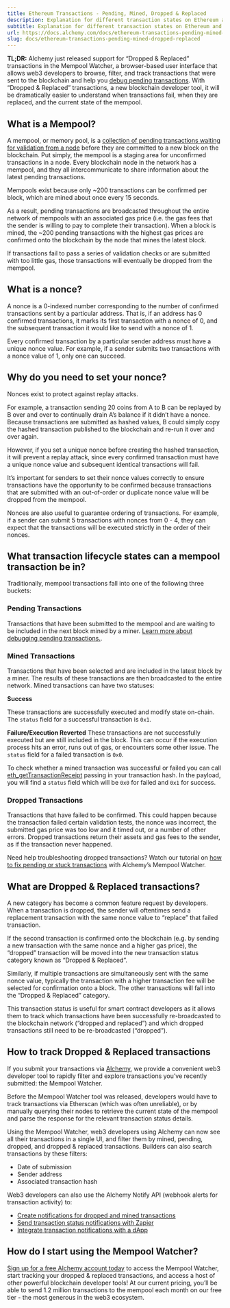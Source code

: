 ```yaml
---
title: Ethereum Transactions - Pending, Mined, Dropped & Replaced
description: Explanation for different transaction states on Ethereum and other blockchains and how to handle each state to ensure your transaction gets mined in time.
subtitle: Explanation for different transaction states on Ethereum and other blockchains and how to handle each state to ensure your transaction gets mined in time.
url: https://docs.alchemy.com/docs/ethereum-transactions-pending-mined-dropped-replaced
slug: docs/ethereum-transactions-pending-mined-dropped-replaced
---
```


**TL;DR:** Alchemy just released support for “Dropped & Replaced” transactions in the Mempool Watcher, a browser-based user interface that allows web3 developers to browse, filter, and track transactions that were sent to the blockchain and help you [debug pending transactions](https://www.youtube.com/watch?v=MhtJLUl51gE). With “Dropped & Replaced” transactions, a new blockchain developer tool, it will be dramatically easier to understand when transactions fail, when they are replaced, and the current state of the mempool.

## What is a Mempool?

A mempool, or memory pool, is a [collection of pending transactions waiting for validation from a node](http://www.alchemy.com/overviews/what-is-a-mempool) before they are committed to a new block on the blockchain. Put simply, the mempool is a staging area for unconfirmed transactions in a node. Every blockchain node in the network has a mempool, and they all intercommunicate to share information about the latest pending transactions.

Mempools exist because only ~200 transactions can be confirmed per block, which are mined about once every 15 seconds.

As a result, pending transactions are broadcasted throughout the entire network of mempools with an associated gas price (i.e. the gas fees that the sender is willing to pay to complete their transaction). When a block is mined, the ~200 pending transactions with the highest gas prices are confirmed onto the blockchain by the node that mines the latest block.

If transactions fail to pass a series of validation checks or are submitted with too little gas, those transactions will eventually be dropped from the mempool.

## What is a nonce?

A nonce is a 0-indexed number corresponding to the number of confirmed transactions sent by a particular address. That is, if an address has 0 confirmed transactions, it marks its first transaction with a nonce of 0, and the subsequent transaction it would like to send with a nonce of 1.

Every confirmed transaction by a particular sender address must have a unique nonce value. For example, if a sender submits two transactions with a nonce value of 1, only one can succeed.

## Why do you need to set your nonce?

Nonces exist to protect against replay attacks.

For example, a transaction sending 20 coins from A to B can be replayed by B over and over to continually drain A’s balance if it didn’t have a nonce. Because transactions are submitted as hashed values, B could simply copy the hashed transaction published to the blockchain and re-run it over and over again.

However, if you set a unique nonce before creating the hashed transaction, it will prevent a replay attack, since every confirmed transaction must have a unique nonce value and subsequent identical transactions will fail.

It’s important for senders to set their nonce values correctly to ensure transactions have the opportunity to be confirmed because transactions that are submitted with an out-of-order or duplicate nonce value will be dropped from the mempool.

Nonces are also useful to guarantee ordering of transactions. For example, if a sender can submit 5 transactions with nonces from 0 - 4, they can expect that the transactions will be executed strictly in the order of their nonces.

## What transaction lifecycle states can a mempool transaction be in?

Traditionally, mempool transactions fall into one of the following three buckets:

### Pending Transactions

Transactions that have been submitted to the mempool and are waiting to be included in the next block mined by a miner. [Learn more about debugging pending transactions.](https://alchemy.com/blog/how-to-debug-pending-ethereum-transactions).

### Mined Transactions

Transactions that have been selected and are included in the latest block by a miner. The results of these transactions are then broadcasted to the entire network. Mined transactions can have two statuses:

**Success**

These transactions are successfully executed and modify state on-chain. The `status` field for a successful transaction is `0x1`.

**Failure/Execution Reverted** These transactions are not successfully executed but are still included in the block. This can occur if the execution process hits an error, runs out of gas, or encounters some other issue. The `status` field for a failed transaction is `0x0`.

To check whether a mined transaction was successful or failed you can call [eth\_getTransactionReceipt](https://composer.alchemyapi.io?share=eJyVWEtv4jAQ.i85cyjhzY0isVup26K220tVIccZIKqxkWNKUdX.vk5CqTMeB.bCYb6HHzO2J3xGfM0yGY3jVrQBs1bp.dZkSubR_OUzemdiB9E4YoKvYXNYrMBM8hzMk2YyX4LOo1YkWAKikfPVIp2e1BvIiRBqzyQH2glxmpyumSg4gSnVKU0_f8CwlBnW4HOihHyKpTNe7OMDcMi2JjQrguh6JkqX_7mzidGORT1OKKY7rUGauVZblQMhxYSwxzMTmV2sqiU7SCF8HpQyv1m_9uUnhFA9Zitpi2cSkNZhV2_LeME4VztZ2.VaGPMTofjb3W6T1LYKI1jFmRCIXoY8XnHCblJMPUYxG3KTbZiBXwxP30WwagnwO8ttCg5I5ABYs2L5XGe1o1cLe3wwxxOEFT8ApSm28PqA8kiAYS2ZGg8O6YkzSMIhvXNKp0X9NK4lQL7cu3GtQTrhP1UpkagySrBnmTCgp2smV7U7lISD_lu1CopLjFDSmhDb3lhq6dOrMMEnbh_MEKpHe2DYCibGl.1AhM7Jz.WhzFgxwkSmNzKFD9.sDP_iEaoK_J8xkOLcKPT2_ZRmn7JeG20qRrPL8bA2_nxzLnLKj3tyieOJSzj.lVzARTkPMs_4nstzAzfkfLxDTlMJmHq0S.xC91iIiD037MM_Q0pn5jADmIP2H0SSgn0k7MthqksIOSCQ0IZkYcUcZJrJlVM_IY8gE7tutTKKK.FsWx7LQk4YxercDvPA9s4wyIAgeB4Hye1UsfAYxeydzGRubC9Erhyjrrp8oaTRdhpEI06hSD0TSmnc1tTjSHHLtH3TzMTvGQkQae9mT.Q0XcDXoEHKCMGaKT1VQgDOGQkj.f2_6I8bHChCyKP86gnIK8xVSjALYXtOsHl2K6Yex4p3r7bdqMvesuLEN7V3IYbrUlQRVP29o3SjPht1.E7Q5_rQiSNhQg9bwaob0iG6q2zmhRwbJ_UxfBf7G9S7mKvcQ9JZcJEV34pemgnQ0_Zr1sGSMvb12irqZK.0WzTuXrW..8W4Y5tzDYQtEraxn64729COX6Krj246GvYHowTSuN9lvVE35r3_AAZxtxcPWNJu97rtpN0f8n7cGbSXvbjf6fDBAJbDUXcY966i169.r4czXw--) passing in your transaction hash. In the payload, you will find a `status` field which will be `0x0` for failed and `0x1` for success.

### Dropped Transactions

Transactions that have failed to be confirmed. This could happen because the transaction failed certain validation tests, the nonce was incorrect, the submitted gas price was too low and it timed out, or a number of other errors. Dropped transactions return their assets and gas fees to the sender, as if the transaction never happened.

Need help troubleshooting dropped transactions? Watch our tutorial on [how to fix pending or stuck transactions](https://www.youtube.com/watch?v=MhtJLUl51gE) with Alchemy’s Mempool Watcher.

## What are Dropped & Replaced transactions?

A new category has become a common feature request by developers. When a transaction is dropped, the sender will oftentimes send a replacement transaction with the same nonce value to “replace” that failed transaction.

If the second transaction is confirmed onto the blockchain (e.g. by sending a new transaction with the same nonce and a higher gas price), the “dropped” transaction will be moved into the new transaction status category known as “Dropped & Replaced”.

Similarly, if multiple transactions are simultaneously sent with the same nonce value, typically the transaction with a higher transaction fee will be selected for confirmation onto a block. The other transactions will fall into the “Dropped & Replaced” category.

This transaction status is useful for smart contract developers as it allows them to track which transactions have been successfully re-broadcasted to the blockchain network (“dropped and replaced”) and which dropped transactions still need to be re-broadcasted (“dropped”).

## How to track Dropped & Replaced transactions

If you submit your transactions via [Alchemy](https://alchemy.com/?a=dropped-replaced), we provide a convenient web3 developer tool to rapidly filter and explore transactions you’ve recently submitted: the Mempool Watcher.

Before the Mempool Watcher tool was released, developers would have to track transactions via Etherscan (which was often unreliable), or by manually querying their nodes to retrieve the current state of the mempool and parse the response for the relevant transaction status details.

Using the Mempool Watcher, web3 developers using Alchemy can now see all their transactions in a single UI, and filter them by mined, pending, dropped, and dropped & replaced transactions. Builders can also search transactions by these filters:

* Date of submission
* Sender address
* Associated transaction hash

Web3 developers can also use the Alchemy Notify API (webhook alerts for transaction activity) to:

* [Create notifications for dropped and mined transactions](https://docs.alchemy.com/alchemy/enhanced-apis/notify-api/using-notify#dropped-transactions)
* [Send transaction status notifications with Zapier](https://docs.alchemy.com/alchemy/enhanced-apis/notify-api/integrate-alchemy-zapier)
* [Integrate transaction notifications with a dApp](https://docs.alchemy.com/alchemy/enhanced-apis/notify-api/building-a-dapp-with-real-time-transaction-notifications)

## How do I start using the Mempool Watcher?

[Sign up for a free Alchemy account today](https://alchemy.com/?a=dropped-replaced) to access the Mempool Watcher, start tracking your dropped & replaced transactions, and access a host of other powerful blockchain developer tools! At our current pricing, you’ll be able to send 1.2 million transactions to the mempool each month on our free tier - the most generous in the web3 ecosystem.
